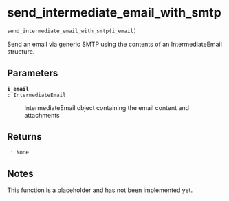 # send_intermediate_email_with_smtp { #emailer_lib.send_intermediate_email_with_smtp }

```python
send_intermediate_email_with_smtp(i_email)
```

Send an email via generic SMTP using the contents of an IntermediateEmail structure.

## Parameters {.doc-section .doc-section-parameters}

<code>[**i_email**]{.parameter-name} [:]{.parameter-annotation-sep} [IntermediateEmail]{.parameter-annotation}</code>

:   IntermediateEmail object containing the email content and attachments

## Returns {.doc-section .doc-section-returns}

<code>[]{.parameter-name} [:]{.parameter-annotation-sep} [None]{.parameter-annotation}</code>

:   

## Notes {.doc-section .doc-section-notes}

This function is a placeholder and has not been implemented yet.